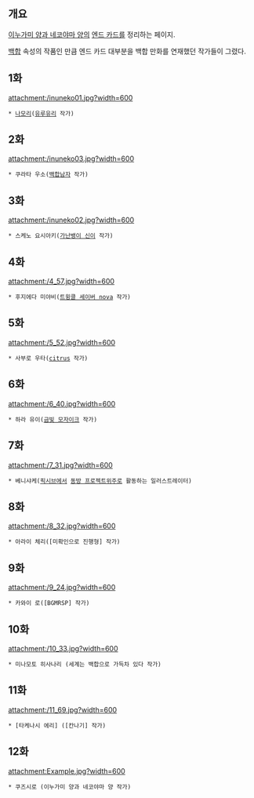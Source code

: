 == 개요 ==
[[이누가미 양과 네코야마 양]]의 [[엔드 카드]]를 정리하는 페이지.

[[백합(장르)|백합]] 속성의 작품인 만큼 엔드 카드 대부분을 백합 만화를 연재했던 작가들이 그렸다.

== 1화 ==
attachment:/inuneko01.jpg?width=600
 * [[나모리]]([[유루유리]] 작가)

== 2화 ==
attachment:/inuneko03.jpg?width=600
 * 쿠라타 우소([[백합남자]] 작가)

== 3화 ==
attachment:/inuneko02.jpg?width=600
 * 스케노 요시아키([[가난뱅이 신이]] 작가)

== 4화 ==
attachment:/4_57.jpg?width=600
 * 후지에다 미야비([[트윙클 세이버 nova]] 작가)

== 5화 ==
attachment:/5_52.jpg?width=600
 * 사부로 우타([[citrus]] 작가)

== 6화 ==
attachment:/6_40.jpg?width=600
 * 하라 유이([[금빛 모자이크]] 작가)

== 7화 ==
attachment:/7_31.jpg?width=600
 * 베니샤케([[픽시브]]에서 [[동방 프로젝트]]위주로 활동하는 일러스트레이터)

== 8화 ==
attachment:/8_32.jpg?width=600
 * 아라이 체리([미확인으로 진행형] 작가)

== 9화 ==
attachment:/9_24.jpg?width=600
 * 카와이 로([BGMRSP] 작가)

== 10화 ==
attachment:/10_33.jpg?width=600
 * 미나모토 히사나리 (세계는 백합으로 가득차 있다 작가)

== 11화 ==
attachment:/11_69.jpg?width=600
 * [타케나시 에리] ([칸나기] 작가)

== 12화 ==
attachment:Example.jpg?width=600
 * 쿠즈시로 (이누가미 양과 네코야마 양 작가)
